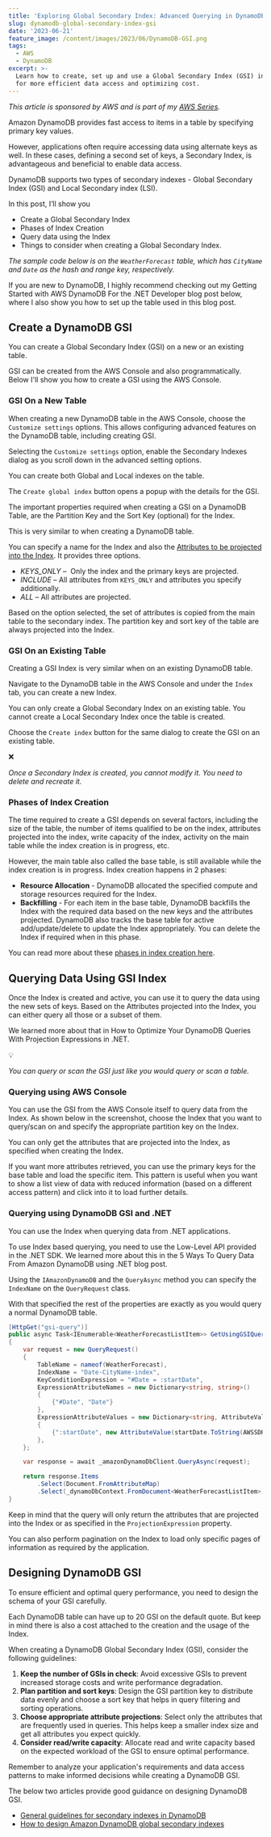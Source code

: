 ```yaml
---
title: 'Exploring Global Secondary Index: Advanced Querying in DynamoDB From .NET'
slug: dynamodb-global-secondary-index-gsi
date: '2023-06-21'
feature_image: /content/images/2023/06/DynamoDB-GSI.png
tags:
  - AWS
  - DynamoDB
excerpt: >-
  Learn how to create, set up and use a Global Secondary Index (GSI) in DynamoDB
  for more efficient data access and optimizing cost.
---
```

_This article is sponsored by AWS and is part of my [AWS Series](/tag/aws/)._

Amazon DynamoDB provides fast access to items in a table by specifying primary key values.

However, applications often require accessing data using alternate keys as well. In these cases, defining a second set of keys, a Secondary Index, is advantageous and beneficial to enable data access.

DynamoDB supports two types of secondary indexes - Global Secondary Index (GSI) and Local Secondary index (LSI).

<EmbedCard src="https://www.youtube.com/embed/KkbalFKf20A?feature=oembed" title="DynamoDB Global Secondary Index GSI | .NET ON AWS | AWS Serverless | Amazon" />

In this post, I’ll show you

-   Create a Global Secondary Index
-   Phases of Index Creation
-   Query data using the Index
-   Things to consider when creating a Global Secondary Index.

_The sample code below is on the `WeatherForecast` table, which has `CityName` and `Date` as the hash and range key, respectively._

If you are new to DynamoDB, I highly recommend checking out my Getting Started with AWS DynamoDB For the .NET Developer blog post below, where I also show you how to set up the table used in this blog post.

<BookmarkCard href="/blog/aws-dynamodb-net-core/" title="AWS DynamoDB For The .NET Developer: How To Easily Get Started" description="Learn how to get started with AWS DynamoDB with .NET Core by updating the default ASP NET Web API template to use DynamoDB as it’s data store. We will learn to do basic Creat, Read, Update and Delete operations from the API." icon="/content/images/size/w256h256/2022/10/logo-512x512.png" />

## Create a DynamoDB GSI

You can create a Global Secondary Index (GSI) on a new or an existing table.

GSI can be created from the AWS Console and also programmatically. Below I'll show you how to create a GSI using the AWS Console.

### GSI On a New Table

When creating a new DynamoDB table in the AWS Console, choose the `Customize settings` options. This allows configuring advanced features on the DynamoDB table, including creating GSI.

<ImageCard src="/content/images/2023/06/image-3.png" alt="Create Table UI in Amazon AWS Console. Select Customize settings options to create GSI along with creating your DynamoDB Table." />

Selecting the `Customize settings` option, enable the Secondary Indexes dialog as you scroll down in the advanced setting options.

You can create both Global and Local indexes on the table.

<ImageCard src="/content/images/2023/06/image-4.png" alt="Create Secondary Index option in AWS Console. You can create Global and Local Index when creating the table." />

The `Create global index` button opens a popup with the details for the GSI.

The important properties required when creating a GSI on a DynamoDB Table, are the Partition Key and the Sort Key (optional) for the Index.

This is very similar to when creating a DynamoDB table.

<ImageCard src="/content/images/2023/06/image-5.png" alt="Create GSI dialog which prompty for Partition key, Sort key, Index name and also the Attribure projections." />

You can specify a name for the Index and also the [Attributes to be projected into the Index](https://docs.aws.amazon.com/amazondynamodb/latest/developerguide/GSI.html#GSI.Projections). It provides three options.

-   _KEYS\_ONLY_ –  Only the index and the primary keys are projected.
-   _INCLUDE_ – All attributes from `KEYS_ONLY` and attributes you specify additionally.
-   _ALL_ – All attributes are projected.

Based on the option selected, the set of attributes is copied from the main table to the secondary index. The partition key and sort key of the table are always projected into the Index.

### GSI On an Existing Table

Creating a GSI Index is very similar when on an existing DynamoDB table.

Navigate to the DynamoDB table in the AWS Console and under the `Index` tab, you can create a new Index.

You can only create a Global Secondary Index on an existing table. You cannot create a Local Secondary Index once the table is created.

<ImageCard src="/content/images/2023/06/image-8.png" alt="Creating a GSI on existing table from the 'Indexes' tab under the table details in AWS Console." />

Choose the `Create index` button for the same dialog to create the GSI on an existing table.

<ImageCard src="/content/images/2023/06/image-6.png" alt="Create GSI popup with the same required details as when creating on a new table." />

❌

_Once a Secondary Index is created, you cannot modify it. You need to delete and recreate it._

### Phases of Index Creation

The time required to create a GSI depends on several factors, including the size of the table, the number of items qualified to be on the index, attributes projected into the index, write capacity of the index, activity on the main table while the index creation is in progress, etc.

However, the main table also called the base table, is still available while the index creation is in progress. Index creation happens in 2 phases:

-   **Resource Allocation** \- DynamoDB allocated the specified compute and storage resources required for the Index.
-   **Backfilling** \- For each item in the base table, DynamoDB backfills the Index with the required data based on the new keys and the attributes projected. DynamoDB also tracks the base table for active add/update/delete to update the Index appropriately. You can delete the Index if required when in this phase.

You can read more about these [phases in index creation here](https://docs.aws.amazon.com/amazondynamodb/latest/developerguide/GSI.OnlineOps.html#GSI.OnlineOps.Creating.Phases).

## Querying Data Using GSI Index

Once the Index is created and active, you can use it to query the data using the new sets of keys. Based on the Attributes projected into the Index, you can either query all those or a subset of them.

We learned more about that in How to Optimize Your DynamoDB Queries With Projection Expressions in .NET.

<BookmarkCard href="/blog/dynamodb-projection-expressions/" title="How to Optimize Your DynamoDB Queries With Projection Expressions in .NET" description="When reading data from a DynamoDB table, by default, it returns all of the attributes of the items. However, in some application scenarios, you might only require a subset of the attributes of the items. In these scenarios, you can use a ProjectionExpression to limit the item attributes returned a…" icon="/content/images/size/w256h256/2022/10/logo-512x512.png" />

💡

_You can query or scan the GSI just like you would query or scan a table._

### Querying using AWS Console

You can use the GSI from the AWS Console itself to query data from the Index. As shown below in the screenshot, choose the Index that you want to query/scan on and specify the appropriate partition key on the Index.

<ImageCard src="/content/images/2023/06/image-9.png" alt="" />

You can only get the attributes that are projected into the Index, as specified when creating the Index.

If you want more attributes retrieved, you can use the primary keys for the base table and load the specific item. This pattern is useful when you want to show a list view of data with reduced information (based on a different access pattern) and click into it to load further details.

### Querying using DynamoDB GSI and .NET

You can use the Index when querying data from .NET applications.

To use Index based querying, you need to use the Low-Level API provided in the .NET SDK. We learned more about this in the 5 Ways To Query Data From Amazon DynamoDB using .NET blog post.

<BookmarkCard href="/blog/dynamodb-querying-dotnet/" title="5 Ways To Query Data From Amazon DynamoDB using .NET" description="Querying is an essential operation in DynamoDB. It allows you to filter and select items in your database based on your application and user needs. When moving over to DynamoDB from more traditional relational databases like SQL Server, you must understand the different ways you can retrieve data…" icon="/content/images/size/w256h256/2022/10/logo-512x512.png" />

Using the `IAmazonDynamoDB` and the `QueryAsync` method you can specify the `IndexName` on the `QueryRequest` class.

With that specified the rest of the properties are exactly as you would query a normal DynamoDB table.

```csharp
[HttpGet("gsi-query")]
public async Task<IEnumerable<WeatherForecastListItem>> GetUsingGSIQuery(DateTime startDate)
{
    var request = new QueryRequest()
    {
        TableName = nameof(WeatherForecast),
        IndexName = "Date-CityName-index",
        KeyConditionExpression = "#Date = :startDate",
        ExpressionAttributeNames = new Dictionary<string, string>()
        {
            {"#Date", "Date"}
        },
        ExpressionAttributeValues = new Dictionary<string, AttributeValue>()
        {
            {":startDate", new AttributeValue(startDate.ToString(AWSSDKUtils.ISO8601DateFormat))},
        },
    };

    var response = await _amazonDynamoDbClient.QueryAsync(request);

    return response.Items
        .Select(Document.FromAttributeMap)
        .Select(_dynamoDbContext.FromDocument<WeatherForecastListItem>);
}
```

Keep in mind that the query will only return the attributes that are projected into the Index or as specified in the `ProjectionExpression` property.

You can also perform pagination on the Index to load only specific pages of information as required by the application.

<BookmarkCard href="/blog/dynamodb-pagination/" title="3 Different Ways To Do Data Pagination from Amazon DynamoDB Using .NET" description="DynamoDB charges for reading, writing, and storing data in your DynamoDB tables. As a rule of thumb, when querying data, you can consider that each record that you retrieve from the database has a direct cost attached to it. Limiting the items you retrieve has a direct impact on saving" icon="/content/images/size/w256h256/2022/10/logo-512x512.png" />

## Designing DynamoDB GSI

To ensure efficient and optimal query performance, you need to design the schema of your GSI carefully.

Each DynamoDB table can have up to 20 GSI on the default quote. But keep in mind there is also a cost attached to the creation and the usage of the Index.

When creating a DynamoDB Global Secondary Index (GSI), consider the following guidelines:

1.  **Keep the number of GSIs in check**: Avoid excessive GSIs to prevent increased storage costs and write performance degradation.
2.  **Plan partition and sort keys**: Design the GSI partition key to distribute data evenly and choose a sort key that helps in query filtering and sorting operations.
3.  **Choose appropriate attribute projections**: Select only the attributes that are frequently used in queries. This helps keep a smaller index size and get all attributes you expect quickly.
4.  **Consider read/write capacity**: Allocate read and write capacity based on the expected workload of the GSI to ensure optimal performance.

Remember to analyze your application's requirements and data access patterns to make informed decisions while creating a DynamoDB GSI.

The below two articles provide good guidance on designing DynamoDB GSI.

-   [General guidelines for secondary indexes in DynamoDB](https://docs.aws.amazon.com/amazondynamodb/latest/developerguide/bp-indexes-general.html)
-   [How to design Amazon DynamoDB global secondary indexes](https://aws.amazon.com/blogs/database/how-to-design-amazon-dynamodb-global-secondary-indexes/)

